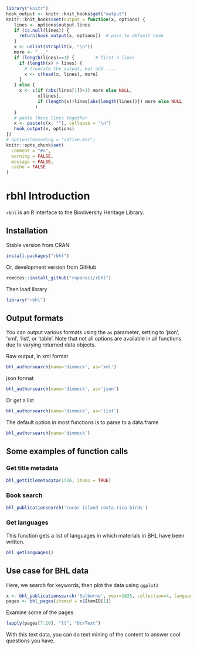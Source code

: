 <!--
%\VignetteEngine{knitr::knitr}
%\VignetteIndexEntry{rbhl vignette}
%\VignetteEncoding{UTF-8}
-->

```r
library("knitr")
hook_output <- knitr::knit_hooks$get("output")
knitr::knit_hooks$set(output = function(x, options) {
   lines <- options$output.lines
   if (is.null(lines)) {
     return(hook_output(x, options))  # pass to default hook
   }
   x <- unlist(strsplit(x, "\n"))
   more <- "..."
   if (length(lines)==1) {        # first n lines
     if (length(x) > lines) {
       # truncate the output, but add ....
       x <- c(head(x, lines), more)
     }
   } else {
     x <- c(if (abs(lines[1])>1) more else NULL,
            x[lines],
            if (length(x)>lines[abs(length(lines))]) more else NULL
           )
   }
   # paste these lines together
   x <- paste(c(x, ""), collapse = "\n")
   hook_output(x, options)
})
# options(encoding = "native.enc")
knitr::opts_chunk$set(
  comment = "#>", 
  warning = FALSE, 
  message = FALSE,
  cache = FALSE
)

```

rbhl Introduction
=================

`rbhl` is an R interface to the Biodiversity Heritage Library.

## Installation

Stable version from CRAN

```r
install.packages("rbhl")
```

Or, development version from GitHub

```r
remotes::install_github("ropensci/rbhl")
```

Then load library

```r
library("rbhl")
```

## Output formats

You can output various formats using the `as` parameter, setting to 'json', 'xml', 'list', or 'table'. Note that not all options are available in all functions due to varying returned data objects.

Raw output, in xml format

```r
bhl_authorsearch(name='dimmock', as='xml')
```

json format

```r
bhl_authorsearch(name='dimmock', as='json')
```

Or get a list

```r
bhl_authorsearch(name='dimmock', as='list')
``` 

The default option in most functions is to parse to a data.frame

```r
bhl_authorsearch(name='dimmock')
``` 

## Some examples of function calls

### Get title metadata

```r
bhl_gettitlemetadata(1726, items = TRUE)
```

### Book search

```r
bhl_publicationsearch('cocos island costa rica birds')
```

### Get languages

This function gets a list of languages in which materials in BHL have been written. 

```r
bhl_getlanguages()
```

## Use case for BHL data

Here, we search for keywords, then plot the data using `ggplot2`

```r
x <- bhl_publicationsearch('Selborne', year=1825, collection=4, language='eng')
pages <- bhl_pages(itemid = x$ItemID[1])
```

Examine some of the pages

```r
lapply(pages[7:10], "[[", "OcrText")
```

With this text data, you can do text mining of the content to answer cool questions you have. 
